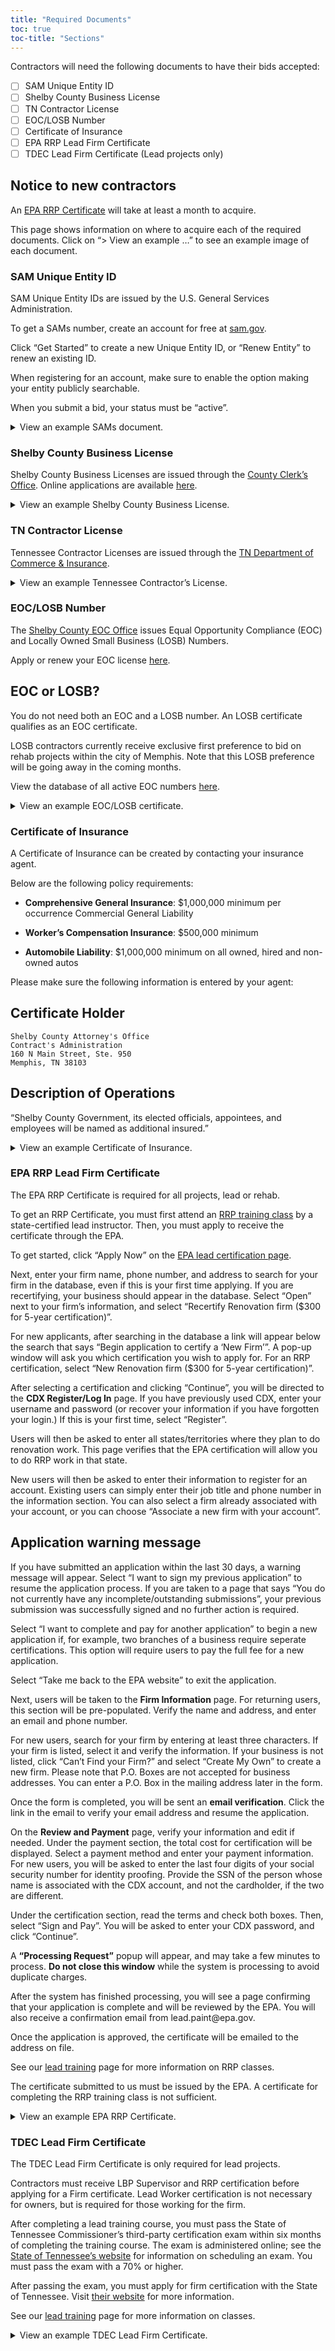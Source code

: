 ```yaml
---
title: "Required Documents"
toc: true
toc-title: "Sections"
---
```


Contractors will need the following documents to have their bids accepted:

- [ ] SAM Unique Entity ID
- [ ] Shelby County Business License
- [ ] TN Contractor License
- [ ] EOC/LOSB Number
- [ ] Certificate of Insurance
- [ ] EPA RRP Lead Firm Certificate
- [ ] TDEC Lead Firm Certificate (Lead projects only)

::: {.callout-important}
## Notice to new contractors
An [EPA RRP Certificate](#RRP) will take at least a month to acquire.
:::

This page shows information on where to acquire each of the required documents. Click on "> View an example ..." to see an example image of each document.

### SAM Unique Entity ID {#SAMS}

SAM Unique Entity IDs are issued by the U.S. General Services Administration.

To get a SAMs number, create an account for free at [sam.gov](https://sam.gov/). 

Click "Get Started" to create a new Unique Entity ID, or "Renew Entity" to renew an existing ID.

::: {.callout-warning appearance="simple"}
When registering for an account, make sure to enable the option making your entity publicly searchable.
:::

When you submit a bid, your status must be "active".

<details><summary>View an example SAMs document.</summary>
  <embed src="../examples/SAMS.pdf" width="600" height="830" type="application/pdf">
</details>

### Shelby County Business License {#Shelby}

Shelby County Business Licenses are issued through the [County Clerk's Office](https://www.shelbycountytn.gov/559/Business-Tax-Division). Online applications are available [here](https://secure.tncountyclerk.com/index.php?countylist=79).

<details><summary>View an example Shelby County Business License.</summary>
<embed src="../examples/Shelby.pdf" width="600" height="830" type="application/pdf">
</details>

### TN Contractor License {#TN}

Tennessee Contractor Licenses are issued through the [TN Department of Commerce & Insurance](https://www.tn.gov/commerce/regboards/contractors.html).

<details><summary>View an example Tennessee Contractor's License.</summary>
  <embed src="../examples/TN.pdf" width="600" height="830" type="application/pdf">
</details>

### EOC/LOSB Number {#EOC}

The [Shelby County EOC Office](https://shelbycountytn.gov/208/Equal-Opportunity-Compliance-EOC) issues Equal Opportunity Compliance (EOC) and Locally Owned Small Business (LOSB) Numbers.

Apply or renew your EOC license [here](https://apps.shelbycountytn.gov/EOCPublic/).

::: {.callout-tip}
## EOC or LOSB?
You do not need both an EOC and a LOSB number. An LOSB certificate qualifies as an EOC certificate.

LOSB contractors currently receive exclusive first preference to bid on rehab projects within the city of Memphis. Note that this LOSB preference will be going away in the coming months.
:::

View the database of all active EOC numbers [here](https://apps.shelbycountytn.gov/EOCListings/welcome.xhtml).

<details><summary>View an example EOC/LOSB certificate.</summary>
  <embed src="../examples/LOSB.pdf" width="830" height="600" type="application/pdf">
</details>


### Certificate of Insurance {#COI}

A Certificate of Insurance can be created by contacting your insurance agent.

Below are the following policy requirements:

- **Comprehensive General Insurance**: $1,000,000 minimum per occurrence Commercial General Liability

- **Worker's Compensation Insurance**: $500,000 minimum

- **Automobile Liability**: $1,000,000 minimum on all owned, hired and non-owned autos

Please make sure the following information is entered by your agent:

::: {.grid}
::: {.g-col-6}

::: {.callout-warning appearance="minimal"}
## Certificate Holder
```
Shelby County Attorney's Office
Contract's Administration
160 N Main Street, Ste. 950
Memphis, TN 38103
```
:::
:::

::: {.g-col-6}
::: {.callout-warning appearance="minimal"}
## Description of Operations
"Shelby County Government, its elected officials, appointees, and employees will be named as additional insured."
:::
:::

:::

<details><summary>View an example Certificate of Insurance.</summary>
  <embed src="../examples/COI.pdf" width="600" height="830" type="application/pdf">
</details>

### EPA RRP Lead Firm Certificate {#RRP}

::: {.callout-important appearance="simple"}
The EPA RRP Certificate is required for all projects, lead or rehab.
:::

To get an RRP Certificate, you must first attend an [RRP training class](lead-training.qmd) by a state-certified lead instructor. Then, you must apply to receive the certificate through the EPA.

To get started, click "Apply Now" on the [EPA lead certification page](https://www.epa.gov/lead/getcertified).

Next, enter your firm name, phone number, and address to search for your firm in the database, even if this is your first time applying. If you are recertifying, your business should appear in the database. Select "Open" next to your firm's information, and select "Recertify Renovation firm (\$300 for 5-year certification)".

For new applicants, after searching in the database a link will appear below the search that says "Begin application to certify a 'New Firm'". A pop-up window will ask you which certification you wish to apply for. For an RRP certification, select "New Renovation firm (\$300 for 5-year certification)".

After selecting a certification and clicking "Continue", you will be directed to the **CDX Register/Log In** page. If you have previously used CDX, enter your username and password (or recover your information if you have forgotten your login.) If this is your first time, select "Register".

Users will then be asked to enter all states/territories where they plan to do renovation work. This page verifies that the EPA certification will allow you to do RRP work in that state.

New users will then be asked to enter their information to register for an account. Existing users can simply enter their job title and phone number in the information section. You can also select a firm already associated with your account, or you can choose "Associate a new firm with your account".

:::{.callout-warning collapse=TRUE}
## Application warning message
If you have submitted an application within the last 30 days, a warning message will appear. Select "I want to sign my previous application" to resume the application process. If you are taken to a page that says "You do not currently have any incomplete/outstanding submissions", your previous submission was successfully signed and no further action is required.

Select "I want to complete and pay for another application" to begin a new application if, for example, two branches of a business require seperate certifications. This option will require users to pay the full fee for a new application.

Select "Take me back to the EPA website" to exit the application.
:::

Next, users will be taken to the **Firm Information** page. For returning users, this section will be pre-populated. Verify the name and address, and enter an email and phone number.

For new users, search for your firm by entering at least three characters. If your firm is listed, select it and verify the information. If your business is not listed, click "Can't Find your Firm?" and select "Create My Own" to create a new firm. Please note that P.O. Boxes are not accepted for business addresses. You can enter a P.O. Box in the mailing address later in the form.

Once the form is completed, you will be sent an **email verification**. Click the link in the email to verify your email address and resume the application.

On the **Review and Payment** page, verify your information and edit if needed. Under the payment section, the total cost for certification will be displayed. Select a payment method and enter your payment information. For new users, you will be asked to enter the last four digits of your social security number for identity proofing. Provide the SSN of the person whose name is associated with the CDX account, and not the cardholder, if the two are different.

Under the certification section, read the terms and check both boxes. Then, select "Sign and Pay". You will be asked to enter your CDX password, and click "Continue".

A **"Processing Request"** popup will appear, and may take a few minutes to process. **Do not close this window** while the system is processing to avoid duplicate charges.

After the system has finished processing, you will see a page confirming that your application is complete and will be reviewed by the EPA. You will also receive a confirmation email from lead.paint@epa.gov.

Once the application is approved, the certificate will be emailed to the address on file. 

See our [lead training](lead-training.qmd) page for more information on RRP classes.

::: {.callout-important appearance="simple"}
The certificate submitted to us must be issued by the EPA. A certificate for completing the RRP training class is not sufficient.
:::

<details><summary>View an example EPA RRP Certificate.</summary>
<embed src="../examples/EPA.pdf" width="830" height="600" 
 type="application/pdf">
</details>

### TDEC Lead Firm Certificate {#TDEC}

::: {.callout-warning appearance="simple"}
The TDEC Lead Firm Certificate is only required for lead projects.
:::

Contractors must receive LBP Supervisor and RRP certification before applying for a Firm certificate. Lead Worker certification is not necessary for owners, but is required for those working for the firm.

After completing a lead training course, you must pass the State of Tennessee Commissioner's third-party certification exam within six months of completing the training course. The exam is administered online; see the [State of Tennessee's website](https://www.tn.gov/environment/toxic-substances-program/lead-hazard-program/lead-certification.html) for information on scheduling an exam. You must pass the exam with a 70% or higher.

After passing the exam, you must apply for firm certification with the State of Tennessee. Visit [their website](https://www.tn.gov/environment/toxic-substances-program/lead-hazard-program/lead-certification.html) for more information.

See our [lead training](lead-training.qmd) page for more information on classes.

<details><summary>View an example TDEC Lead Firm Certificate.</summary>
<embed src="../examples/TDEC.pdf" width="600" height="830" 
 type="application/pdf">
</details>
 
